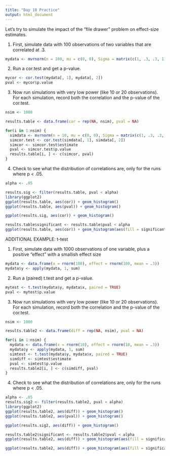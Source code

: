 ```yaml
---
title: "Day 10 Practice"
output: html_document
---
```


Let's try to simulate the impact of the "file drawer" problem on effect-size estimates.

1. First, simulate data with 100 observations of two variables that are correlated at .3.

```r
mydata <- mvrnorm(n = 100, mu = c(0, 0), Sigma = matrix(c(1, .3, .3, 1), nrow = 2), empirical = TRUE)

```


2. Run a cor.test and get a p-value.

```r
mycor <- cor.test(mydata[, 1], mydata[, 2])
pval <- mycor$p.value
```


3. Now run simulations with very low power (like 10 or 20 observations).  For each simulation, record both the correlation and the p-value of the cor.test.

```r
nsim <- 1000

results.table <- data.frame(cor = rep(NA, nsim), pval = NA)

for(i in 1:nsim) {
  simdata <- mvrnorm(n = 10, mu = c(0, 0), Sigma = matrix(c(1, .3, .3, 1), nrow = 2), empirical = FALSE)
  simcor.test <- cor.test(simdata[, 1], simdata[, 2])
  simcor <- simcor.test$estimate
  pval <- simcor.test$p.value
  results.table[i, ] <- c(simcor, pval)
}


```


4. Check to see what the distribution of correlations are, only for the runs where p < .05.

```r
alpha <- .05

results.sig <- filter(results.table, pval < alpha)
library(ggplot2)
ggplot(results.table, aes(cor)) + geom_histogram()
ggplot(results.table, aes(pval)) + geom_histogram()

ggplot(results.sig, aes(cor)) + geom_histogram()

results.table$significant <- results.table$pval < alpha
ggplot(results.table, aes(cor)) + geom_histogram(aes(fill = significant)) + scale_fill_brewer(palette = "Set1") + geom_vline(xintercept = .3, linetype = 2)

```

ADDITIONAL EXAMPLE: t-test

1. First, simulate data with 1000 observations of one variable, plus a positive "effect" with a smallish effect size

```r
mydata <- data.frame(x = rnorm(100), effect = rnorm(100, mean = .3))
mydata$y <- apply(mydata, 1, sum)
```

2. Run a (paired) t.test and get a p-value.

```r
mytest <- t.test(mydata$y, mydata$x, paired = TRUE)
pval <- mytest$p.value
```


3. Now run simulations with very low power (like 10 or 20 observations).  For each simulation, record both the correlation and the p-value of the cor.test.

```r
nsim <- 1000

results.table2 <- data.frame(diff = rep(NA, nsim), pval = NA)

for(i in 1:nsim) {
  mydata <- data.frame(x = rnorm(10), effect = rnorm(10, mean = .3))
  mydata$y <- apply(mydata, 1, sum)
  simtest <- t.test(mydata$y, mydata$x, paired = TRUE)
  simdiff <- simtest$estimate
  pval <- simtest$p.value
  results.table2[i, ] <- c(simdiff, pval)
}


```


4. Check to see what the distribution of correlations are, only for the runs where p < .05.

```r
alpha <- .05
results.sig2 <- filter(results.table2, pval < alpha)
library(ggplot2)
ggplot(results.table2, aes(diff)) + geom_histogram()
ggplot(results.table2, aes(pval)) + geom_histogram()

ggplot(results.sig2, aes(diff)) + geom_histogram()

results.table2$significant <- results.table2$pval < alpha
ggplot(results.table2, aes(diff)) + geom_histogram(aes(fill = significant)) + scale_fill_brewer(palette = "Set1") + geom_vline(xintercept = .3, linetype = 2)

ggplot(results.table2, aes(diff)) + geom_histogram(aes(fill = significant)) + scale_fill_brewer(palette = "Set1") + geom_vline(xintercept = .3, linetype = 2) + facet_grid(significant ~ .)

```

